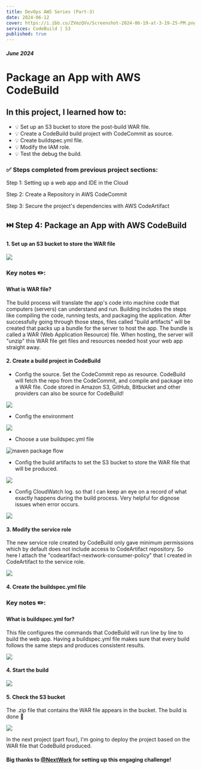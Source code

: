 ```yaml
---
title: DevOps AWS Series (Part-3)
date: 2024-06-12
cover: https://i.ibb.co/ZVmzQVv/Screenshot-2024-06-19-at-3-19-25-PM.png
services: CodeBuild | S3
published: true
---
```


##### June 2024

# Package an App with AWS CodeBuild

## In this project, I learned how to:

-   💡 Set up an S3 bucket to store the post-build WAR file.
-   💡 Create a CodeBuild build project with CodeCommit as source.
-   💡 Create buildspec.yml file.
-   💡 Modify the IAM role.
-   💡 Test the debug the build.

### ✅ Steps completed from previous project sections:

Step 1: Setting up a web app and IDE in the Cloud

Step 2: Create a Repository in AWS CodeCommit

Step 3: Secure the project's dependencies with AWS CodeArtifact

## ⏭️ Step 4: Package an App with AWS CodeBuild

#### 1. Set up an S3 bucket to store the WAR file

<img src="https://i.ibb.co/jVmDGPD/s3-for-codebuild.png" />

<HighlightBlock color="#f9e4ff">
    <h3>Key notes ✏️:</h3>
    <h4>What is WAR file?</h4>
    <p>
        The build process will translate the app's code into machine code that 
        computers (servers) can understand and run. Building includes the 
        steps like compiling the code, running tests, and packaging the application.
        After successfully going through those steps, files called "build artifacts"
        will be created that packs up a bundle for the server to host the app. The bundle
        is called a WAR (Web Application Resource) file. When hosting, the server will "unzip"
        this WAR file get files and resources needed host your web app straight away.

</p>

</HighlightBlock>

#### 2. Create a build project in CodeBuild

-   Config the source.
    Set the CodeCommit repo as resource. CodeBuild will fetch the repo from the CodeCommit, and compile and package into a WAR file.
    Code stored in Amazon S3, GitHub, Bitbucket and other providers can also be source for CodeBuild!

<img src="https://i.ibb.co/YXzrbMN/build-source-config.png" />

-   Config the environment

<img src="https://i.ibb.co/hW5VnhD/build-env-config.png" />

-   Choose a use buildspec.yml file

<img src="https://i.ibb.co/Q9dJW21/buildspec.png" alt="maven package flow" />

-   Config the build artifacts to set the S3 bucket to store the WAR file that will be produced.

<img src="https://i.ibb.co/mb2FPnv/build-artifacts-config.png" />

-   Config CloudWatch log. so that I can keep an eye on a record of what exactly happens during the build process. Very helpful for dignose issues when error occurs.

<img src="https://i.ibb.co/YQ9LfkZ/build-cloudwatch-log.png" />

#### 3. Modify the service role

The new service role created by CodeBuild only gave minimum permissions which by default does not include access to CodeArtifact repository. So here I attach the "codeartifact-nextwork-consumer-policy" that I created in CodeArtifact to the service role.

<img src="https://i.ibb.co/JqHFNyq/build-service-role.png" />

#### 4. Create the buildspec.yml file

<HighlightBlock color="#f9e4ff">
    <h3>Key notes ✏️:</h3>
    <h4>What is buildspec.yml for?</h4>
    <p>
        This file configures the commands that CodeBuild will run line by line
        to build the web app. Having a buildspec.yml file makes sure that every
        build follows the same steps and produces consistent results.
    </p>
</HighlightBlock>

<img src="https://i.ibb.co/cNxcZmM/buildspec-code.png" />

#### 4. Start the build

<img src="https://i.ibb.co/qd6V6zp/build-success.png" />

#### 5. Check the S3 bucket

The .zip file that contains the WAR file appears in the bucket. The build is done 🎉

<img src="https://i.ibb.co/SsXXzb5/zip-file-in-s3.png" />

In the next project (part four), I'm going to deploy the project based on the WAR file that CodeBuild produced.

#### Big thanks to [@NextWork](https://www.nextwork.org/) for setting up this engaging challenge!
